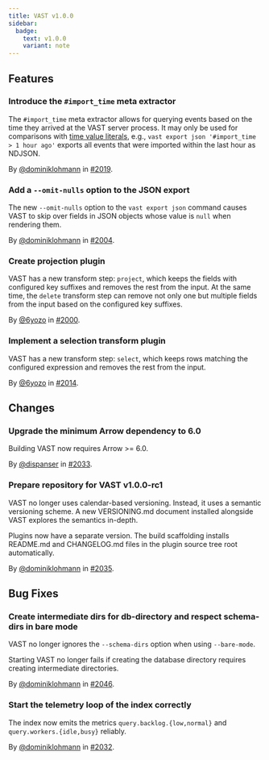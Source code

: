 ```yaml
---
title: VAST v1.0.0
sidebar:
  badge:
    text: v1.0.0
    variant: note
---
```


## Features

### Introduce the `#import_time` meta extractor

The `#import_time` meta extractor allows for querying events based on the time
they arrived at the VAST server process. It may only be used for comparisons
with [time value
literals](https://vast.io/docs/understand/query-language/expressions#values),
e.g., `vast export json '#import_time > 1 hour ago'` exports all events that
were imported within the last hour as NDJSON.

By [@dominiklohmann](https://github.com/dominiklohmann) in [#2019](https://github.com/tenzir/tenzir/pull/2019).

### Add a `--omit-nulls` option to the JSON export

The new `--omit-nulls` option to the `vast export json` command causes VAST to
skip over fields in JSON objects whose value is `null` when rendering them.

By [@dominiklohmann](https://github.com/dominiklohmann) in [#2004](https://github.com/tenzir/tenzir/pull/2004).

### Create projection plugin

VAST has a new transform step: `project`, which keeps the fields with configured
key suffixes and removes the rest from the input. At the same time, the `delete`
transform step can remove not only one but multiple fields from the input based
on the configured key suffixes.

By [@6yozo](https://github.com/6yozo) in [#2000](https://github.com/tenzir/tenzir/pull/2000).

### Implement a selection transform plugin

VAST has a new transform step: `select`, which keeps rows matching the
configured expression and removes the rest from the input.

By [@6yozo](https://github.com/6yozo) in [#2014](https://github.com/tenzir/tenzir/pull/2014).

## Changes

### Upgrade the minimum Arrow dependency to 6.0

Building VAST now requires Arrow >= 6.0.

By [@dispanser](https://github.com/dispanser) in [#2033](https://github.com/tenzir/tenzir/pull/2033).

### Prepare repository for VAST v1.0.0-rc1

VAST no longer uses calendar-based versioning. Instead, it uses a semantic
versioning scheme. A new VERSIONING.md document installed alongside VAST
explores the semantics in-depth.

Plugins now have a separate version. The build scaffolding installs README.md
and CHANGELOG.md files in the plugin source tree root automatically.

By [@dominiklohmann](https://github.com/dominiklohmann) in [#2035](https://github.com/tenzir/tenzir/pull/2035).

## Bug Fixes

### Create intermediate dirs for db-directory and respect schema-dirs in bare mode

VAST no longer ignores the `--schema-dirs` option when using `--bare-mode`.

Starting VAST no longer fails if creating the database directory requires
creating intermediate directories.

By [@dominiklohmann](https://github.com/dominiklohmann) in [#2046](https://github.com/tenzir/tenzir/pull/2046).

### Start the telemetry loop of the index correctly

The index now emits the metrics `query.backlog.{low,normal}` and
`query.workers.{idle,busy}` reliably.

By [@dominiklohmann](https://github.com/dominiklohmann) in [#2032](https://github.com/tenzir/tenzir/pull/2032).
